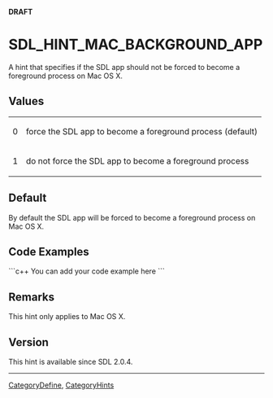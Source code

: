 <!-- pragma section-numbers off -->
<!-- pragma camelcase off -->
'''DRAFT'''

<!-- #*^*^*^*^*See http://wiki.libsdl.org/moin.cgi/SGEnumerations for details on editing this page*^*^*^*^* -->


= SDL_HINT_MAC_BACKGROUND_APP =
A hint that specifies if the SDL app should not be forced to become a foreground process on Mac OS X.




== Values ==
{|
|0
|force the SDL app to become a foreground process (default)
|-
|1
|do not force the SDL app to become a foreground process
|}


== Default ==
By default the SDL app will be forced to become a foreground process on Mac OS X.


== Code Examples ==
```c++
You can add your code example here
```

<!-- #Leave this section as-is unless you have a code example to put in.  In that case, replace You can add your code example here with your code example following the Style Guide instructions.  Leave the rest of the markup alone and delete this comment. -->


== Remarks ==
This hint only applies to Mac OS X.


== Version ==

This hint is available since SDL 2.0.4.


----
[[CategoryDefine]], [[CategoryHints]]
<!-- #See the Style Guide for instructions on editing the footer. -->
